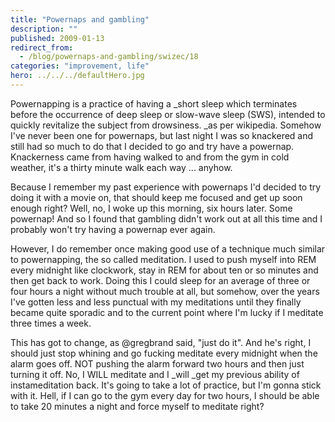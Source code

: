 ```yaml
---
title: "Powernaps and gambling"
description: ""
published: 2009-01-13
redirect_from:
  - /blog/powernaps-and-gambling/swizec/18
categories: "improvement, life"
hero: ../../../defaultHero.jpg
---
```


Powernapping is a practice of having a \_short sleep which terminates before the occurrence of deep sleep or slow-wave sleep (SWS), intended to quickly revitalize the subject from drowsiness. \_as per wikipedia. Somehow I've never been one for powernaps, but last night I was so knackered and still had so much to do that I decided to go and try have a powernap. Knackerness came from having walked to and from the gym in cold weather, it's a thirty minute walk each way ... anyhow.

Because I remember my past experience with powernaps I'd decided to try doing it with a movie on, that should keep me focused and get up soon enough right? Well, no, I woke up this morning, six hours later. Some powernap! And so I found that gambling didn't work out at all this time and I probably won't try having a powernap ever again.

However, I do remember once making good use of a technique much similar to powernapping, the so called meditation. I used to push myself into REM every midnight like clockwork, stay in REM for about ten or so minutes and then get back to work. Doing this I could sleep for an average of three or four hours a night without much trouble at all, but somehow, over the years I've gotten less and less punctual with my meditations until they finally became quite sporadic and to the current point where I'm lucky if I meditate three times a week.

This has got to change, as @gregbrand said, "just do it". And he's right, I should just stop whining and go fucking meditate every midnight when the alarm goes off. NOT pushing the alarm forward two hours and then just turning it off. No, I WILL meditate and I \_will \_get my previous ability of instameditation back. It's going to take a lot of practice, but I'm gonna stick with it. Hell, if I can go to the gym every day for two hours, I should be able to take 20 minutes a night and force myself to meditate right?
